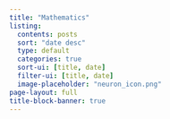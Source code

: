```yaml
---
title: "Mathematics"
listing:
  contents: posts
  sort: "date desc"
  type: default
  categories: true
  sort-ui: [title, date]
  filter-ui: [title, date]
  image-placeholder: "neuron_icon.png"
page-layout: full
title-block-banner: true
---
```

